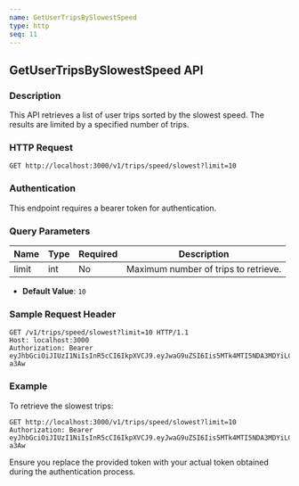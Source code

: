 ```yaml
---
name: GetUserTripsBySlowestSpeed
type: http
seq: 11
---
```


## GetUserTripsBySlowestSpeed API

### Description

This API retrieves a list of user trips sorted by the slowest speed. The results are limited by a specified number of trips.

### HTTP Request

`GET http://localhost:3000/v1/trips/speed/slowest?limit=10`

### Authentication

This endpoint requires a bearer token for authentication.

### Query Parameters

| Name  | Type | Required | Description                          |
|-------|------|----------|--------------------------------------|
| limit | int  | No       | Maximum number of trips to retrieve. |

* **Default Value**: `10`

### Sample Request Header

```http
GET /v1/trips/speed/slowest?limit=10 HTTP/1.1
Host: localhost:3000
Authorization: Bearer eyJhbGciOiJIUzI1NiIsInR5cCI6IkpXVCJ9.eyJwaG9uZSI6Iis5MTk4MTI5NDA3MDYiLCJ1aWQiOiI1Z2VhcGdhcHhzIn0.yNyKfoOQouzSNDwp_5rJ9CAEMVJo5uqueJHNpG-a3Aw
```

### Example

To retrieve the slowest trips:

```http
GET http://localhost:3000/v1/trips/speed/slowest?limit=10
Authorization: Bearer eyJhbGciOiJIUzI1NiIsInR5cCI6IkpXVCJ9.eyJwaG9uZSI6Iis5MTk4MTI5NDA3MDYiLCJ1aWQiOiI1Z2VhcGdhcHhzIn0.yNyKfoOQouzSNDwp_5rJ9CAEMVJo5uqueJHNpG-a3Aw
```

Ensure you replace the provided token with your actual token obtained during the authentication process.